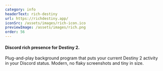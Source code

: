 ```yaml
---
category: info
headerText: rich-destiny
url: https://richdestiny.app/
iconSrc: /assets/images/rich-icon.ico
previewImage: /assets/images/rich.png
order: 56
---
```


#### Discord rich presence for Destiny 2.

Plug-and-play background program that puts your current Destiny 2
activity in your Discord status. Modern, no flaky screenshots and tiny in size.
